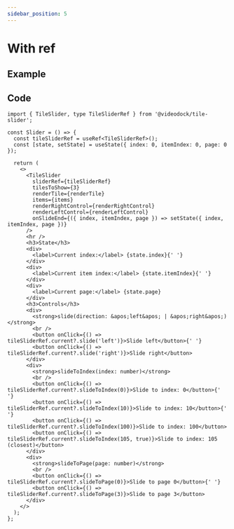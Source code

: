 ```yaml
---
sidebar_position: 5
---
```


# With ref

## Example


<WithRefExample />

## Code

```tsx
import { TileSlider, type TileSliderRef } from '@videodock/tile-slider';

const Slider = () => {
  const tileSliderRef = useRef<TileSliderRef>();
  const [state, setState] = useState({ index: 0, itemIndex: 0, page: 0 });

  return (
    <>
      <TileSlider
        sliderRef={tileSliderRef}
        tilesToShow={3}
        renderTile={renderTile}
        items={items}
        renderRightControl={renderRightControl}
        renderLeftControl={renderLeftControl}
        onSlideEnd={({ index, itemIndex, page }) => setState({ index, itemIndex, page })}
      />
      <hr />
      <h3>State</h3>
      <div>
        <label>Current index:</label> {state.index}{' '}
      </div>
      <div>
        <label>Current item index:</label> {state.itemIndex}{' '}
      </div>
      <div>
        <label>Current page:</label> {state.page}
      </div>
      <h3>Controls</h3>
      <div>
        <strong>slide(direction: &apos;left&apos; | &apos;right&apos;)</strong>
        <br />
        <button onClick={() => tileSliderRef.current?.slide('left')}>Slide left</button>{' '}
        <button onClick={() => tileSliderRef.current?.slide('right')}>Slide right</button>
      </div>
      <div>
        <strong>slideToIndex(index: number)</strong>
        <br />
        <button onClick={() => tileSliderRef.current?.slideToIndex(0)}>Slide to index: 0</button>{' '}
        <button onClick={() => tileSliderRef.current?.slideToIndex(10)}>Slide to index: 10</button>{' '}
        <button onClick={() => tileSliderRef.current?.slideToIndex(100)}>Slide to index: 100</button>
        <button onClick={() => tileSliderRef.current?.slideToIndex(105, true)}>Slide to index: 105 (closest)</button>
      </div>
      <div>
        <strong>slideToPage(page: number)</strong>
        <br />
        <button onClick={() => tileSliderRef.current?.slideToPage(0)}>Slide to page 0</button>{' '}
        <button onClick={() => tileSliderRef.current?.slideToPage(3)}>Slide to page 3</button>
      </div>
    </>
  );
};
```
